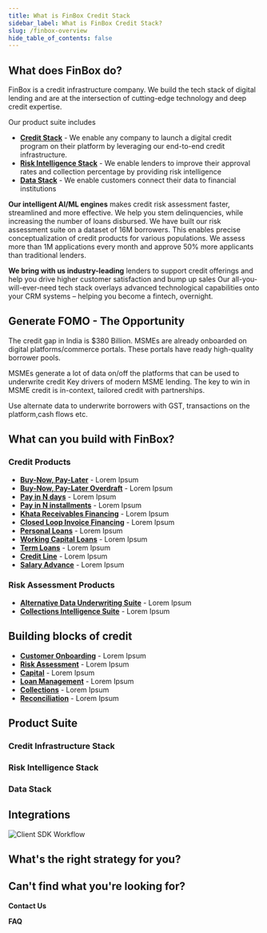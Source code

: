 ```yaml
---
title: What is FinBox Credit Stack
sidebar_label: What is FinBox Credit Stack?
slug: /finbox-overview
hide_table_of_contents: false
---
```




## What does FinBox do?

FinBox is a credit infrastructure company. We build the tech stack of digital lending and are at the intersection of cutting-edge technology and deep credit expertise. 

Our product suite includes 
 - [**Credit Stack**](https://finbox.in/products/embedded-finance/) - We enable any company to launch a digital credit program on their platform by leveraging our end-to-end credit infrastructure.
 - [**Risk Intelligence Stack**](https://finbox.in/products/risk-engine/) - We enable lenders to improve their approval rates and collection percentage by providing risk intelligence 
 - [**Data Stack**](https://finbox.in/products/risk-engine/) - We enable customers connect their data to financial institutions


**Our intelligent AI/ML engines** makes credit risk assessment  faster, streamlined and more effective.
We help you stem delinquencies, while increasing the number of loans disbursed. We have built our risk assessment suite on a dataset of 16M borrowers. This enables precise conceptualization of credit products for various populations. We assess more than 1M applications every month and approve 50% more applicants than traditional lenders.

**We bring with us industry-leading** lenders to support credit offerings and help you drive higher customer satisfaction and bump up sales
Our all-you-will-ever-need tech stack overlays advanced technological capabilities onto your CRM systems – helping you become a fintech, overnight.

## Generate FOMO - The Opportunity

The credit gap in India is $380 Billion.  MSMEs are already onboarded on digital platforms/commerce portals. These portals have ready high-quality borrower pools. 

MSMEs generate a lot of data on/off the platforms that can be used to underwrite credit Key drivers of modern MSME lending.
The key to win in MSME credit is in-context, tailored credit with partnerships.

Use alternate data to underwrite borrowers with GST, transactions on the platform,cash flows etc.



## What can you build with FinBox?


### Credit Products

 - [**Buy-Now, Pay-Later**](/product/build/buy-now-pay-later) - Lorem Ipsum
 - [**Buy-Now, Pay-Later Overdraft**](/product/build/buy-now-pay-later-overdraft) - Lorem Ipsum
 - [**Pay in N days**](/product/build/buy-now-pay-later-overdraft) - Lorem Ipsum
 - [**Pay in N installments**](/product/build/buy-now-pay-later-overdraft) - Lorem Ipsum
 - [**Khata Receivables Financing**](/product/build/buy-now-pay-later-overdraft) - Lorem Ipsum
 - [**Closed Loop Invoice Financing**](/product/build/buy-now-pay-later-overdraft) - Lorem Ipsum
 - [**Personal Loans**](/product/build/buy-now-pay-later-overdraft) - Lorem Ipsum
 - [**Working Capital Loans**](/product/build/buy-now-pay-later-overdraft) - Lorem Ipsum
 - [**Term Loans**](product/build/term-loans) - Lorem Ipsum
 - [**Credit Line**](product/build/credit-line) - Lorem Ipsum
 - [**Salary Advance**](product/build/salary-advance) - Lorem Ipsum

### Risk Assessment Products

 - [**Alternative Data Underwriting Suite**](product/build/personal-loans) - Lorem Ipsum
 - [**Collections Intelligence Suite**](product/build/personal-loans) - Lorem Ipsum



## Building blocks of credit

 - [**Customer Onboarding**](/block/build/buy-now-pay-later) - Lorem Ipsum
 - [**Risk Assessment**](/block/build/buy-now-pay-later-overdraft) - Lorem Ipsum
 - [**Capital**](product/block/term-loans) - Lorem Ipsum
 - [**Loan Management**](block/build/credit-line) - Lorem Ipsum
 - [**Collections**](block/build/salary-advance) - Lorem Ipsum
 - [**Reconciliation**](block/build/personal-loans) - Lorem Ipsum


## Product Suite

### Credit Infrastructure Stack

<div class="row">
<div class="col">
  <RedisCard
    title="Buy-Now Pay-Later Stack"
    img="/img/EmbeddedFinance.svg"
    description="Build your own credit program by leveraging the FinBox Embedded Finance Platform"
    page="/embedded-finance/"
  />
</div>


  <div class="col">
  <RedisCard
    title="Cashflow Based Lending Stack"
    img="/img/EmbeddedFinance.svg"
    description="Build your own credit program by leveraging the FinBox Embedded Finance Platform"
    page="/embedded-finance/"
  />
</div>
</div>

<div class="row">

<div class="col">
  <RedisCard
    title="Supply Chain Finance Stack"
    img="/img/EmbeddedFinance.svg"
    description="Build your own credit program by leveraging the FinBox Embedded Finance Platform"
    page="/embedded-finance/"
  />
</div>


  <div class="col">
  <RedisCard
    title="No Code Credit Link"
    img="/img/EmbeddedFinance.svg"
    description="Build your own credit program by leveraging the FinBox Embedded Finance Platform"
    page="/embedded-finance/"
  />
</div>
</div>

### Risk Intelligence Stack

<div class="row">

<div class="col">
  <RedisCard
    title="Risk Engine"
    img="/img/DeviceConnect.svg"
    description="Leverage device data to build advanced underwriting models"
    page="/device-connect/"
  />
</div>

 <div class="col">
    <RedisCard 
        title="CollectX" 
        img="/img/BankConnect.svg"
        description="Integrate Account Aggregator and Bank Statement Analysis in your platform" 
        page="/bank-connect/"
        />
 </div>
  </div>

### Data Stack

<div class="row">

<div class="col">
  <RedisCard
    title="DeviceConnect"
    img="/img/DeviceConnect.svg"
    description="Leverage device data to build advanced underwriting models"
    page="/device-connect/"
  />
</div>

 <div class="col">
    <RedisCard 
        title="BankConnect" 
        img="/img/BankConnect.svg"
        description="Integrate Account Aggregator and Bank Statement Analysis in your platform" 
        page="/bank-connect/"
        />
 </div>
  </div>

## Integrations

<img src="/img/integrations_hand.jpeg" alt="Client SDK Workflow" />

## What's the right strategy for you?



## Can't find what you're looking for?

**Contact Us**

**FAQ**